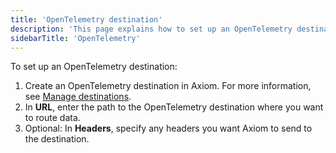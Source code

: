 ```yaml
---
title: 'OpenTelemetry destination'
description: 'This page explains how to set up an OpenTelemetry destination.'
sidebarTitle: 'OpenTelemetry'
---
```


To set up an OpenTelemetry destination:

1. Create an OpenTelemetry destination in Axiom. For more information, see [Manage destinations](/process-data/destinations/manage-destinations.mdx).
2. In **URL**, enter the path to the OpenTelemetry destination where you want to route data.
3. Optional: In **Headers**, specify any headers you want Axiom to send to the destination.